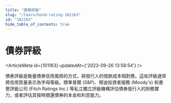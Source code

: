 ```yaml
---
title: "債券評級"
slug: "/learn/bond-rating-101163"
id: "101163"
hide_table_of_contents: true
---
```



# 債券評級

<ArticleMeta id={101163} updatedAt={'2023-09-26 13:58:54'} />
<div className='border-solid border-b border-t-0 my-4 border-[var(--ifm-color-gray-300)]' />

債券評級是衡量債券信用風險的方式，與發行人的借款成本相對應。這些評級通常將信用質量表示為字母等級。標準普爾 (S&P)、穆迪投資者服務 (Moody's) 和惠譽評級公司 (Fitch Ratings Inc.) 等私立獨立評級機構評估債券發行人的財務實力，或者評估其按時償還債券的本金和利息能力。

